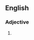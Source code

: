 ==English==

===Adjective===
{{head|en|adjective superlative form}}

# {{en-superlative of|thirsty}}